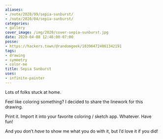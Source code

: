 ```yaml
---
aliases:
- /note/2020/99/sepia-sunburst/
- /note/2020/04/sepia-sunburst/
categories:
- gallery
cover_image: /img/2020/cover-sepia-sunburst.jpg
date: 2020-04-08 12:46:00-07:00
posse:
- https://hackers.town/@randomgeek/103964724861342191
tags:
- drawing
- symmetry
- color-me
title: Sepia Sunburst
uses:
- infinite-painter
---
```


Lots of folks stuck at home.

Feel like coloring something? I decided to share the linework for this drawing.

<ColoringPage base="2020/sepia-sunburst" format="png" />

Print it. Import it into your favorite coloring / sketch app. Whatever.  Have
fun!

And you don’t *have* to show me what you do with it, but I’d love it if you
did!
